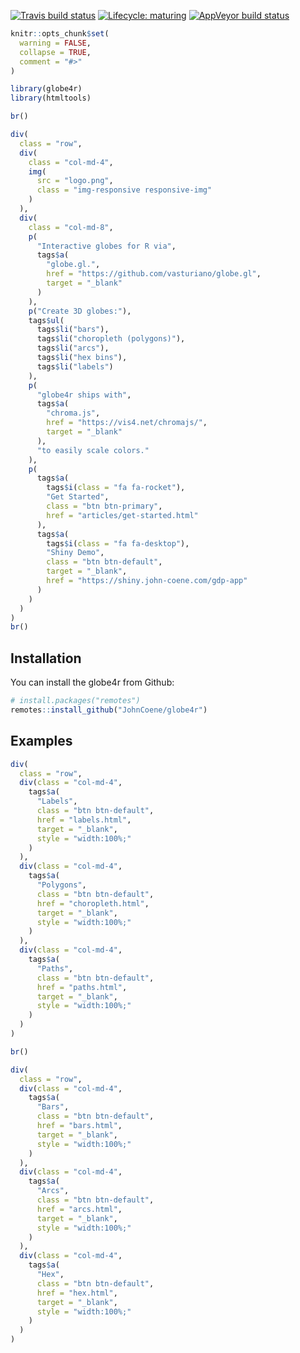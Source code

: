 <!-- badges: start -->
[![Travis build status](https://travis-ci.org/JohnCoene/globe4r.svg?branch=master)](https://travis-ci.org/JohnCoene/globe4r)
[![Lifecycle: maturing](https://img.shields.io/badge/lifecycle-maturing-blue.svg)](https://www.tidyverse.org/lifecycle/#maturing)
[![AppVeyor build status](https://ci.appveyor.com/api/projects/status/github/JohnCoene/globe4r?branch=master&svg=true)](https://ci.appveyor.com/project/JohnCoene/globe4r)
<!-- badges: end -->

```r
knitr::opts_chunk$set(
  warning = FALSE,
  collapse = TRUE,
  comment = "#>"
)

library(globe4r)
library(htmltools)
```

```r
br()

div(
  class = "row",
  div(
    class = "col-md-4",
    img(
      src = "logo.png",
      class = "img-responsive responsive-img"
    )
  ),
  div(
    class = "col-md-8",
    p(
      "Interactive globes for R via",
      tags$a(
        "globe.gl.", 
        href = "https://github.com/vasturiano/globe.gl", 
        target = "_blank"
      )
    ),
    p("Create 3D globes:"),
    tags$ul(
      tags$li("bars"),
      tags$li("choropleth (polygons)"),
      tags$li("arcs"),
      tags$li("hex bins"),
      tags$li("labels")
    ),
    p(
      "globe4r ships with",
      tags$a(
        "chroma.js",
        href = "https://vis4.net/chromajs/",
        target = "_blank"
      ),
      "to easily scale colors."
    ),
    p(
      tags$a(
        tags$i(class = "fa fa-rocket"),
        "Get Started",
        class = "btn btn-primary",
        href = "articles/get-started.html"
      ),
      tags$a(
        tags$i(class = "fa fa-desktop"),
        "Shiny Demo",
        class = "btn btn-default",
        target = "_blank",
        href = "https://shiny.john-coene.com/gdp-app"
      )
    )
  )
)
br()
```

## Installation

You can install the globe4r from Github:

```r
# install.packages("remotes")
remotes::install_github("JohnCoene/globe4r")
```

## Examples

```r
div(
  class = "row",
  div(class = "col-md-4",
    tags$a(
      "Labels",
      class = "btn btn-default",
      href = "labels.html",
      target = "_blank",
      style = "width:100%;"
    )
  ),
  div(class = "col-md-4",
    tags$a(
      "Polygons",
      class = "btn btn-default",
      href = "choropleth.html",
      target = "_blank",
      style = "width:100%;"
    )
  ),
  div(class = "col-md-4",
    tags$a(
      "Paths",
      class = "btn btn-default",
      href = "paths.html",
      target = "_blank",
      style = "width:100%;"
    )
  )
)

br()

div(
  class = "row",
  div(class = "col-md-4",
    tags$a(
      "Bars",
      class = "btn btn-default",
      href = "bars.html",
      target = "_blank",
      style = "width:100%;"
    )
  ),
  div(class = "col-md-4",
    tags$a(
      "Arcs",
      class = "btn btn-default",
      href = "arcs.html",
      target = "_blank",
      style = "width:100%;"
    )
  ),
  div(class = "col-md-4",
    tags$a(
      "Hex",
      class = "btn btn-default",
      href = "hex.html",
      target = "_blank",
      style = "width:100%;"
    )
  )
)
```
